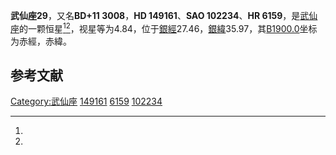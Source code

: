 {{Starbox begin
| name = 武仙座29
}}
{{Starbox observe
| epoch = [[J2000.0|J2000.0]]
| constell = [[武仙座|武仙座]]<ref name=SIMBAD>{{cite web
 | url=http://simbad.u-strasbg.fr/simbad/sim-id?Ident=HR+6159
 | title=Pulsating variable Star
 | publisher=Centre de Données astronomiques de Strasbourg
 | work=SIMBAD
 | accessdate=2012-07-13
 | archive-date=2016-03-18
 | archive-url=https://web.archive.org/web/20160318232748/http://simbad.u-strasbg.fr/simbad/sim-id?Ident=HR+6159
 | dead-url=no
 }}</ref><ref name=DATA>{{cite web
 | url=http://vizier.u-strasbg.fr/viz-bin/VizieR-5?-out.add=.&-source=5050&-corr=PK=HR&-out.max=9999&HR=6159
 | title=VizieR Detailed Page
 | accessdate=2012-07-13
 | archive-date=2016-03-04
 | archive-url=https://web.archive.org/web/20160304195251/http://vizier.u-strasbg.fr/viz-bin/VizieR-5?-out.add=.&-source=5050&-corr=PK=HR&-out.max=9999&HR=6159
 | dead-url=no
 }}</ref>
| 星官 = 
| ra = {{RA|16|32|36.3}}<ref name=SIMBAD /><ref name=DATA />
| dec = {{DEC|+11|29|17}}<ref name=SIMBAD /><ref name=DATA />
| appmag_v = 4.84<ref name=SIMBAD /><ref name=DATA />
}}
{{Starbox character
| class = K7III<ref name=SIMBAD /><ref name=DATA />
| b-v = 1.49<ref name=SIMBAD /><ref name=DATA />
| u-b = 1.83<ref name=SIMBAD /><ref name=DATA />
| r-i = 0.86<ref name=SIMBAD /><ref name=DATA />
| variable = 
}}
{{Starbox astrometry
| radial_v = 1.83
| prop_mo_ra = 3
| parallax = -0.012
| p_error = 
}}
{{Starbox catalog
| names =BD+11 3008，[[SAO星表|SAO]] 102234，[[HD星表|HD]] 149161，[[HR星表|HR]] 6159}}
{{Starbox reference |Simbad=HR+6159}}
{{Starbox end}}

'''武仙座29'''，又名'''BD+11 3008'''，'''HD 149161'''、'''SAO 102234'''、'''HR 6159'''，是[[武仙座|武仙座]]的一颗恒星<ref name=SIMBAD /><ref name=DATA />，视星等为4.84，位于[[銀道座標系|銀經]]27.46，[[銀道座標系|銀緯]]35.97，其[[B1900.0|B1900.0]]坐标为赤經{{RA|16|27|55.4}}，赤緯{{DEC|+11|35.97|10}}。

== 参考文献 ==
{{reflist}}

{{star-stub}}

{{武仙座恒星}}
[[Category:武仙座|Category:武仙座]]
[[Category:HD和HDE天體|149161]]
[[Category:HR天體|6159]]
[[Category:SAO天體|102234]]